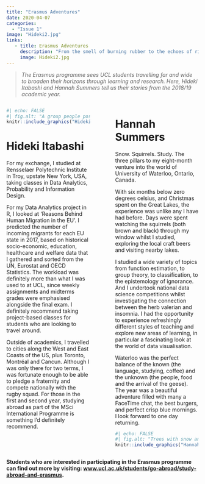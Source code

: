 ```yaml
---
title: "Erasmus Adventures"
date: 2020-04-07
categories:
  - "Issue 1"
image: "Hideki2.jpg" 
links: 
   - title: Erasmus Adventures
     description: "From the smell of burning rubber to the echoes of rifle fire over open water: UCL Statistical Science away days are experiential affairs!" 
     image: Hideki2.jpg
---
```


> *The Erasmus programme sees UCL students travelling far and wide to broaden their horizons through learning and research. Here, Hideki Itabashi and Hannah Summers tell us their stories from the 2018/19 academic year.*



:::: {.columns}

::: {.column width="45%"}

```r
#| echo: FALSE
#| fig.alt: "A group people posing with their transparent red rain coats."
knitr::include_graphics("Hideki2.jpg")
```

# Hideki Itabashi



For my exchange, I studied at Rensselaer Polytechnic Institute in Troy, upstate New York, USA, taking classes in Data Analytics, Probability and Information Design. 

For my Data Analytics project in R, I looked at ‘Reasons Behind Human Migration in the EU’. I predicted the number of incoming migrants for each EU state in 2017, based on historical socio-economic, education, healthcare and welfare data that I gathered and sorted from the UN, Eurostat and OECD Statistics. The workload was definitely more than what I was used to at UCL, since weekly assignments and midterms grades were emphasised alongside the final exam. I definitely recommend taking project-based classes for students who are looking to travel around.

Outside of academics, I travelled to cities along the West and East Coasts of the US, plus Toronto, Montréal and Cancun. Although I was only there for two terms, I was fortunate enough to be able to pledge a fraternity and compete nationally with the rugby squad. For those in the first and second year, studying abroad as part of the MSci International Programme is something I’d definitely recommend.

:::

::: {.column width="5%"}
<!-- empty column to create gap -->
:::

::: {.column width="45%"}
# Hannah Summers

Snow. Squirrels. Study. The three pillars to my eight-month venture into the world of University of Waterloo, Ontario, Canada.
 
With six months below zero degrees celsius, and Christmas spent on the Great Lakes, the experience was unlike any I have had before. Days were spent watching the squirrels (both brown and black) through my window whilst I studied, exploring the local craft beers and visiting nearby lakes. 

I studied a wide variety of topics from function estimation, to group theory, to classification, to the epistemology of ignorance. And I undertook national data science competitions whilst investigating the connection between the herb valerian and insomnia. I had the opportunity to experience refreshingly different styles of teaching and explore new areas of learning, in particular a fascinating look at the world of data visualisation. 
 
Waterloo was the perfect balance of the known (the language, studying, coffee) and the unknown (the people, food and the arrival of the geese). The year was a beautiful adventure filled with many a FaceTime chat, the best burgers, and perfect crisp blue mornings. I look forward to one day returning. 

```r
#| echo: FALSE
#| fig.alt: "Trees with snow and a bench next to a footpath."
knitr::include_graphics("Hannah2.jpg")
```

:::

::::

**Students who are interested in participating in the Erasmus programme can find out more by visiting: [www.ucl.ac.uk/students/go-abroad/study-abroad-and-erasmus](https://www.ucl.ac.uk/students/go-abroad/study-abroad-and-erasmus).**